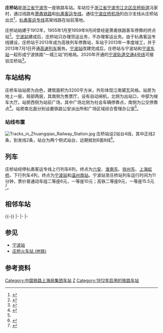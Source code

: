 {{otheruse|庄桥火车站 (地铁)}}
{{Infobox Station|BoxWidth=25em
|Title=庄桥站
|engname=Zhuangqiao Railway Station
|linecolour=#000000
|ImageName=Front view of Zhuangqiao Railway Station.jpg
|ImageSize=300px
|Operator=<div>[[中国铁路|中国铁路]]</div><div>[[宁波都市圈城际铁路|宁波都市圈城际铁路]]（规划）</div>
|Line=[[萧甬铁路|萧甬铁路]]<br>[[杭甬客运专线|杭甬客运专线]]
|Place=[[宁波市|宁波市]][[江北区_(宁波市)|江北区]][[庄桥街道|庄桥街道]]
|coordinates={{coord|29|55|33.51|N|121|31|54.70|E|display=inline,title}}
|StartDate=<div>1912年（始建）</div><div>1955年1月（重建）</div><div>2013年7月（恢复客运）</div>
|Style=<!--平面、地下换乘-->
|RouteType=CR
|车站代码=33251
|CRCommercialCode=ZQH
|CRPinyinCode=ZQI
|CRBureau=[[上海铁路局|上海铁路局]]宁波车务段
|CRLevel=未定级
|CRState=运营中
|CRLineNum=4
|CRPlatformNum=2
|connection={{NingboRT Sign|4|full}}[[庄桥火车站_(地铁)|庄桥火车站]]
}}

'''庄桥站'''是[[浙江省|浙江省]][[宁波市|宁波市]]一座铁路车站。车站位于[[浙江省|浙江省]][[宁波市|宁波市]][[江北区_(宁波市)|江北区]][[庄桥街道|庄桥街道]]冯家村，通过线路有[[萧甬铁路|萧甬铁路]]和[[杭甬客运专线|杭甬客运专线]]。通往[[宁波庄桥机场|宁波庄桥机场]]的白沙支线从庄桥站出岔<ref name="ningbo-trans-cat">{{cite book|title=宁波市交通志|chapter=第四编 陆路（铁路运输）|publisher=海洋出版社|date=1996-01|isbn=7-5027-4080-5|pages=358}}</ref>，[[杭甬客运专线|杭甬客运专线]]高架线路在站前落地。

庄桥站始建于1912年，1955年1月至1959年9月间曾经是萧甬铁路客车停靠的终点站<ref>{{cite web|url=http://daily.cnnb.com.cn/nbrb/html/2008-08/06/content_11662.htm|title=宁波火车站的前世今生|publisher=[[宁波日报|宁波日报]]|date=2008-08-06|accessdate=2013-03-24|archive-date=2013-11-11|archive-url=https://web.archive.org/web/20131111041127/http://daily.cnnb.com.cn/nbrb/html/2008-08/06/content_11662.htm|dead-url=no}}</ref>。[[宁波站|宁波站]]建成后，庄桥站只办理货运业务，不办理客运业务。由于杭甬客运专线建设，庄桥站于2013年成为高铁列车停靠站，车站于2013年一季度竣工，并于2013年7月1日开通[[中国铁路高速列车|高速列车]]服务。[[宁波站|宁波站]]改建完成后，庄桥站与宁波站和[[宁波东站|宁波东站]]一起形成宁波铁路“一城三站”的格局。2020年开通的[[宁波轨道交通4号线|宁波轨道交通4号线]]可接驳庄桥站<ref name="crh-test">{{cite web|url=http://biz.zjol.com.cn/05biz/system/2013/03/12/019202671.shtml|title=杭甬高铁第一次试跑动车 终点停靠庄桥站|publisher=中国宁波网|date=2013-03-12|accessdate=2013-03-24|archive-date=2013-03-15|archive-url=https://web.archive.org/web/20130315025150/http://biz.zjol.com.cn/05biz/system/2013/03/12/019202671.shtml|dead-url=no}}</ref>。

== 车站结构 ==
庄桥车站站房为白色，建筑面积为3200平方米，外形体现江南黛瓦风格。站房为地上一层，局部两层，其南侧为售票厅，设有自动闸机，北侧为出站口，中部为候车大厅。站房西侧为站前广场，其中广场北侧为社会车辆停靠点，南侧为公交停靠点<ref>{{cite web|url=http://news.cnnb.com.cn/system/2013/03/12/007655042.shtml|title=百年老站重焕新姿 庄桥高铁站已基本建设完毕|publisher=中国宁波网|date=2013-03-12|accessdate=2013-03-24|archive-date=2013-03-15|archive-url=https://web.archive.org/web/20130315095100/http://news.cnnb.com.cn/system/2013/03/12/007655042.shtml|dead-url=no}}</ref>。站房南北面分别设置铁路公安派出所和广场区域综合管理办公室<ref name="crh-test" />。

=== 站线布置 ===
[[File:Tracks_in_Zhuangqiao_Railway_Station.jpg|thumb]]
庄桥站设2站台4线，其中正线2条，到发线2条，站台为两个侧式站台，远期规划6面8线<ref>{{cite web|url=http://zjnews.zjol.com.cn/05zjnews/system/2010/08/31/016890062.shtml|title=新铁路宁波东站9月8日启用 届时南站暂停客运|publisher=中国宁波网|date=2010-08-31|accessdate=2013-03-24|archive-date=2013-12-26|archive-url=https://web.archive.org/web/20131226042245/http://zjnews.zjol.com.cn/05zjnews/system/2010/08/31/016890062.shtml|dead-url=no}}</ref>。
{{RailStStart|东}}
{{RailStLine|9|无|货物线}}
{{RailStLine|7|无|货物线}}
{{RailStLine|5|5|[[到发线|到发线]]}}
{{RailStPlatform|岛}}
{{RailStLine|3|4|[[到发线|到发线]]/[[萧甬铁路|萧甬铁路]]下行线 {{站|宁波}}方向}}
{{RailStLine|1|无|[[杭甬客运专线|杭甬客运专线]]下行正线 {{站|宁波}}方向|top=y}}
{{RailStLine|2|无|[[杭甬客运专线|杭甬客运专线]]上行正线 {{站|余姚北}}、{{站|杭州东}}方向|top=y}}
{{RailStLine|4|3|[[到发线|到发线]]/[[萧甬铁路|萧甬铁路]]上行线 [[慈城站_(铁路)|慈城]]、{{站|杭州南}}方向|top=y}}
{{RailStPlatform|侧u|预留到发线}}
{{RailStEnd|西}}

==列车==
庄桥站经停杭甬客运专线上行列车6列，终点为[[六安站|六安]]、[[淮南东站|淮南东]]、[[徐州东站|徐州东]]、[[上海虹桥站|上海虹桥]]。下行列车4列，终点为[[宁波站|宁波站]]和[[温州南站|温州南站]]。宁波站至庄桥站列车运行时间为11分钟，票价普通动车组二等座6元，一等座10元；高铁二等座9元，一等座15.5元<ref name="zq-open-prep">{{cite web|url=http://news.cnnb.com.cn/system/2013/06/28/007765964.shtml|title=高铁庄桥站每天停靠9趟列车 新辟3条公交线路|publisher=中国宁波网|date=2013-06-28|accessdate=2013-06-30|archive-date=2013-12-27|archive-url=https://web.archive.org/web/20131227084014/http://news.cnnb.com.cn/system/2013/06/28/007765964.shtml|dead-url=no}}</ref>。

==相邻车站==
{{-}}
{{start rail box|[[中国铁路|中国铁路]]}}
{{s-inop|[[慈城站_(中国铁路)|慈城]]|[[杭州南站|杭州南]]方向}}
{{s-line|[[萧甬铁路|萧甬铁路]]|上行线|#de2910}}
{{s-inop|[[宁波站|宁波]]|''终点站''|rows=3}}
|-
{{s-inop|[[宁波北站|宁波北]]|[[杭州南站|杭州南]]方向}}
{{s-line|[[萧甬铁路|萧甬铁路]]|洪庄联络线|#de2910}}
|-
{{s-inop|[[余姚北站|余姚北]]|[[杭州东站|杭州东]]方向}}
{{s-line|[[杭甬客运专线|杭甬客运专线]]}}
|-
{{terminus}}
{{s-line|[[白沙支线|白沙支线]]||#de2910}}
{{s-abandoned|[[孔浦站_(白沙支线)|孔浦]]|''终点站''}}
{{end box}}

== 参见 ==
*[[宁波站|宁波站]]
*[[庄桥火车站_(地铁)|庄桥火车站 (地铁)]]

==参考资料==
{{reflist|2}}
{{commonscat|Zhuangqiao Railway Station}}
{{宁波公共交通}}
{{萧甬铁路}}
{{白沙支线}}
{{杭甬客运专线}}

[[Category:中国铁路上海局集团车站|Category:中国铁路上海局集团车站]]
[[Category:宁波市铁路车站|Z]]
[[Category:1912年启用的铁路车站|Category:1912年启用的铁路车站]]